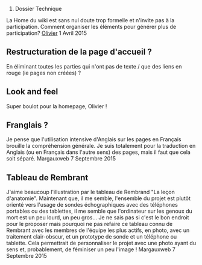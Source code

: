 # Dossier Technique

La Home du wiki est sans nul doute trop formelle et n'invite pas à la participation. Comment organiser les éléments pour générer plus de participation? [[User:Olivier|Olivier]] 1 Avril 2015

== Restructuration de la page d'accueil ? ==

En éliminant toutes les parties qui n'ont pas de texte / que des liens en rouge (ie pages non créées) ?

== Look and feel ==

Super boulot pour la homepage, Olivier !

== Franglais ? ==
Je pense que l'utilisation intensive d'Anglais sur les pages en Français brouille la compréhension générale. Je suis totalement pour la traduction en Anglais (ou en Français dans l'autre sens) des pages, mais il faut que cela soit séparé. 
Margauxweb 7 Septembre 2015

==Tableau de Rembrant==
J'aime beaucoup l'illustration par le tableau de Rembrand "La leçon d'anatomie". Maintenant que, il me semble, l'ensemble du projet est plutôt orienté vers l'usage de sondes échographiques avec des téléphones portables ou des tablettes, il me semble que l'ordinateur sur les genoux du mort est un peu lourd, un peu gros... Je ne sais pas si c'est le bon endroit pour le proposer mais pourquoi ne pas refaire ce tableau connu de Rembrant avec les membres de l'équipe les plus actifs, en photo, avec un traitement clair-obscur, et un prototype de sonde et un téléphone ou tablette. Cela permettrait de personnaliser le projet avec une photo ayant du sens et, probablement, de féminiser un peu l'image !
Margauxweb 7 Septembre 2015